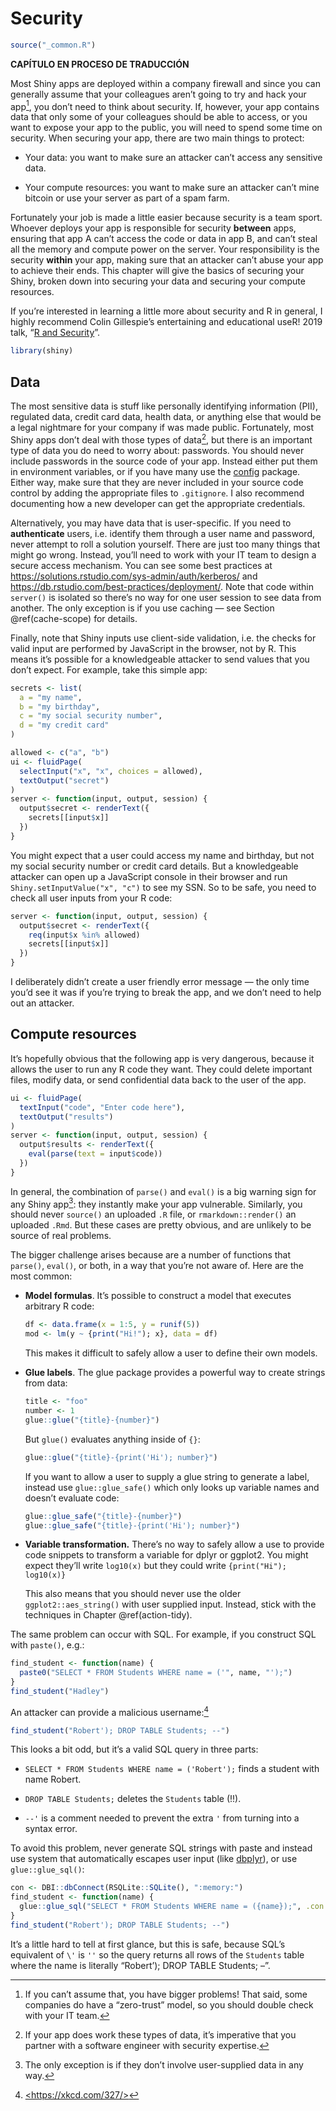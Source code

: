 # Security {#scaling-security}

```r
source("_common.R")
```
**CAPÍTULO EN PROCESO DE TRADUCCIÓN**

Most Shiny apps are deployed within a company firewall and since you can generally assume that your colleagues aren't going to try and hack your app[^scaling-security-1], you don't need to think about security.
If, however, your app contains data that only some of your colleagues should be able to access, or you want to expose your app to the public, you will need to spend some time on security.
When securing your app, there are two main things to protect:

[^scaling-security-1]: If you can't assume that, you have bigger problems!
    That said, some companies do have a "zero-trust" model, so you should double check with your IT team.

-   Your data: you want to make sure an attacker can't access any sensitive data.

-   Your compute resources: you want to make sure an attacker can't mine bitcoin or use your server as part of a spam farm.

Fortunately your job is made a little easier because security is a team sport.
Whoever deploys your app is responsible for security **between** apps, ensuring that app A can't access the code or data in app B, and can't steal all the memory and compute power on the server.
Your responsibility is the security **within** your app, making sure that an attacker can't abuse your app to achieve their ends.
This chapter will give the basics of securing your Shiny, broken down into securing your data and securing your compute resources.

If you're interested in learning a little more about security and R in general, I highly recommend Colin Gillespie's entertaining and educational useR!
2019 talk, "[R and Security](https://www.youtube.com/watch?v=5odJxZj9LE4)".

```r
library(shiny)
```

## Data

The most sensitive data is stuff like personally identifying information (PII), regulated data, credit card data, health data, or anything else that would be a legal nightmare for your company if was made public.
Fortunately, most Shiny apps don't deal with those types of data[^scaling-security-2], but there is an important type of data you do need to worry about: passwords.
You should never include passwords in the source code of your app.
Instead either put them in environment variables, or if you have many use the [config](https://github.com/rstudio/config) package.
Either way, make sure that they are never included in your source code control by adding the appropriate files to `.gitignore`. I also recommend documenting how a new developer can get the appropriate credentials.

[^scaling-security-2]: If your app does work these types of data, it's imperative that you partner with a software engineer with security expertise.

Alternatively, you may have data that is user-specific.
If you need to **authenticate** users, i.e. identify them through a user name and password, never attempt to roll a solution yourself.
There are just too many things that might go wrong.
Instead, you'll need to work with your IT team to design a secure access mechanism.
You can see some best practices at <https://solutions.rstudio.com/sys-admin/auth/kerberos/> and <https://db.rstudio.com/best-practices/deployment/>.
Note that code within `server()` is isolated so there's no way for one user session to see data from another.
The only exception is if you use caching --- see Section \@ref(cache-scope) for details.

Finally, note that Shiny inputs use client-side validation, i.e. the checks for valid input are performed by JavaScript in the browser, not by R.
This means it's possible for a knowledgeable attacker to send values that you don't expect.
For example, take this simple app:

```r
secrets <- list(
  a = "my name",
  b = "my birthday",
  c = "my social security number", 
  d = "my credit card"
)

allowed <- c("a", "b")
ui <- fluidPage(
  selectInput("x", "x", choices = allowed),
  textOutput("secret")
)
server <- function(input, output, session) {
  output$secret <- renderText({
    secrets[[input$x]]
  })
}
```

You might expect that a user could access my name and birthday, but not my social security number or credit card details.
But a knowledgeable attacker can open up a JavaScript console in their browser and run `Shiny.setInputValue("x", "c")` to see my SSN.
So to be safe, you need to check all user inputs from your R code:

```r
server <- function(input, output, session) {
  output$secret <- renderText({
    req(input$x %in% allowed)
    secrets[[input$x]]
  })
}
```

I deliberately didn't create a user friendly error message --- the only time you'd see it was if you're trying to break the app, and we don't need to help out an attacker.

## Compute resources

It's hopefully obvious that the following app is very dangerous, because it allows the user to run any R code they want.
They could delete important files, modify data, or send confidential data back to the user of the app.

```r
ui <- fluidPage(
  textInput("code", "Enter code here"),
  textOutput("results")
)
server <- function(input, output, session) {
  output$results <- renderText({
    eval(parse(text = input$code))
  })
}
```

In general, the combination of `parse()` and `eval()` is a big warning sign for any Shiny app[^scaling-security-3]: they instantly make your app vulnerable.
Similarly, you should never `source()` an uploaded `.R` file, or `rmarkdown::render()` an uploaded `.Rmd`. But these cases are pretty obvious, and are unlikely to be source of real problems.

[^scaling-security-3]: The only exception is if they don't involve user-supplied data in any way.

The bigger challenge arises because are a number of functions that `parse()`, `eval()`, or both, in a way that you're not aware of.
Here are the most common:

-   **Model formulas**.
    It's possible to construct a model that executes arbitrary R code:

    ```r
    df <- data.frame(x = 1:5, y = runif(5))
    mod <- lm(y ~ {print("Hi!"); x}, data = df)
    ```

    This makes it difficult to safely allow a user to define their own models.

-   **Glue labels**.
    The glue package provides a powerful way to create strings from data:

    ```r
    title <- "foo"
    number <- 1
    glue::glue("{title}-{number}")
    ```

    But `glue()` evaluates anything inside of `{}`:

    ```r
    glue::glue("{title}-{print('Hi'); number}")
    ```

    If you want to allow a user to supply a glue string to generate a label, instead use `glue::glue_safe()` which only looks up variable names and doesn't evaluate code:

    ```r
    glue::glue_safe("{title}-{number}")
    glue::glue_safe("{title}-{print('Hi'); number}")
    ```

-   **Variable transformation.** There's no way to safely allow a use to provide code snippets to transform a variable for dplyr or ggplot2.
    You might expect they'll write `log10(x)` but they could write `{print("Hi"); log10(x)}`

    This also means that you should never use the older `ggplot2::aes_string()` with user supplied input.
    Instead, stick with the techniques in Chapter \@ref(action-tidy).

The same problem can occur with SQL.
For example, if you construct SQL with `paste()`, e.g.:

```r
find_student <- function(name) {
  paste0("SELECT * FROM Students WHERE name = ('", name, "');")
}
find_student("Hadley")
```

An attacker can provide a malicious username:[^scaling-security-4]

[^scaling-security-4]: [\<https://xkcd.com/327/\>](https://xkcd.com/327/){.uri}

```r
find_student("Robert'); DROP TABLE Students; --")
```

This looks a bit odd, but it's a valid SQL query in three parts:

-   `SELECT * FROM Students WHERE name = ('Robert');` finds a student with name Robert.

-   `DROP TABLE Students;` deletes the `Students` table (!!).

-   `--'` is a comment needed to prevent the extra `'` from turning into a syntax error.

To avoid this problem, never generate SQL strings with paste and instead use system that automatically escapes user input (like [dbplyr](https://dbplyr.tidyverse.org)), or use `glue::glue_sql()`:

```r
con <- DBI::dbConnect(RSQLite::SQLite(), ":memory:")
find_student <- function(name) {
  glue::glue_sql("SELECT * FROM Students WHERE name = ({name});", .con = con)
}
find_student("Robert'); DROP TABLE Students; --")
```

It's a little hard to tell at first glance, but this is safe, because SQL's equivalent of `\'` is `''` so the query returns all rows of the `Students` table where the name is literally "Robert'); DROP TABLE Students; --".
